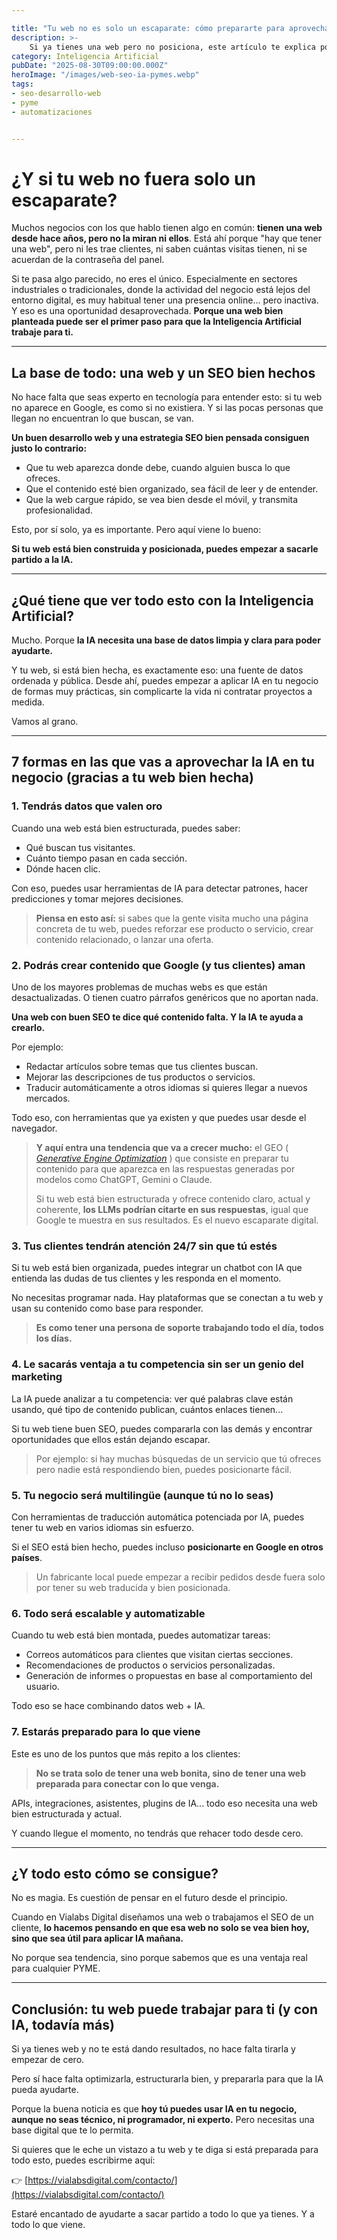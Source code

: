 ---

title: "Tu web no es solo un escaparate: cómo prepararte para aprovechar la IA"
description: >-
    Si ya tienes una web pero no posiciona, este artículo te explica por qué una base web bien hecha es el primer paso para aplicar Inteligencia Artificial en tu negocio. Práctico, directo y pensado para pymes que quieren avanzar.
category: Inteligencia Artificial
pubDate: "2025-08-30T09:00:00.000Z"
heroImage: "/images/web-seo-ia-pymes.webp"
tags:
- seo-desarrollo-web
- pyme
- automatizaciones


---


# ¿Y si tu web no fuera solo un escaparate?

Muchos negocios con los que hablo tienen algo en común: **tienen una web desde hace años, pero no la miran ni ellos**. Está ahí porque "hay que tener una web", pero ni les trae clientes, ni saben cuántas visitas tienen, ni se acuerdan de la contraseña del panel.

Si te pasa algo parecido, no eres el único. Especialmente en sectores industriales o tradicionales, donde la actividad del negocio está lejos del entorno digital, es muy habitual tener una presencia online... pero inactiva. Y eso es una oportunidad desaprovechada. **Porque una web bien planteada puede ser el primer paso para que la Inteligencia Artificial trabaje para ti.**

---

## La base de todo: una web y un SEO bien hechos

No hace falta que seas experto en tecnología para entender esto: si tu web no aparece en Google, es como si no existiera. Y si las pocas personas que llegan no encuentran lo que buscan, se van.

**Un buen desarrollo web y una estrategia SEO bien pensada consiguen justo lo contrario:**

* Que tu web aparezca donde debe, cuando alguien busca lo que ofreces.
* Que el contenido esté bien organizado, sea fácil de leer y de entender.
* Que la web cargue rápido, se vea bien desde el móvil, y transmita profesionalidad.

Esto, por sí solo, ya es importante. Pero aquí viene lo bueno:

**Si tu web está bien construida y posicionada, puedes empezar a sacarle partido a la IA.**

---

## ¿Qué tiene que ver todo esto con la Inteligencia Artificial?

Mucho. Porque **la IA necesita una base de datos limpia y clara para poder ayudarte.**

Y tu web, si está bien hecha, es exactamente eso: una fuente de datos ordenada y pública. Desde ahí, puedes empezar a aplicar IA en tu negocio de formas muy prácticas, sin complicarte la vida ni contratar proyectos a medida.

Vamos al grano.

---

## 7 formas en las que vas a aprovechar la IA en tu negocio (gracias a tu web bien hecha)

### 1. Tendrás datos que valen oro

Cuando una web está bien estructurada, puedes saber:

* Qué buscan tus visitantes.
* Cuánto tiempo pasan en cada sección.
* Dónde hacen clic.

Con eso, puedes usar herramientas de IA para detectar patrones, hacer predicciones y tomar mejores decisiones.

> **Piensa en esto así:** si sabes que la gente visita mucho una página concreta de tu web, puedes reforzar ese producto o servicio, crear contenido relacionado, o lanzar una oferta.

### 2. Podrás crear contenido que Google (y tus clientes) aman

Uno de los mayores problemas de muchas webs es que están desactualizadas. O tienen cuatro párrafos genéricos que no aportan nada.

**Una web con buen SEO te dice qué contenido falta. Y la IA te ayuda a crearlo.**

Por ejemplo:

* Redactar artículos sobre temas que tus clientes buscan.
* Mejorar las descripciones de tus productos o servicios.
* Traducir automáticamente a otros idiomas si quieres llegar a nuevos mercados.

Todo eso, con herramientas que ya existen y que puedes usar desde el navegador.

> **Y aquí entra una tendencia que va a crecer mucho:** el GEO ( [*Generative Engine Optimization*](https://mindfulml.vialabsdigital.com/seo-era-ia/) ) que consiste en preparar tu contenido para que aparezca en las respuestas generadas por modelos como ChatGPT, Gemini o Claude.
>
> Si tu web está bien estructurada y ofrece contenido claro, actual y coherente, **los LLMs podrían citarte en sus respuestas**, igual que Google te muestra en sus resultados. Es el nuevo escaparate digital.

### 3. Tus clientes tendrán atención 24/7 sin que tú estés

Si tu web está bien organizada, puedes integrar un chatbot con IA que entienda las dudas de tus clientes y les responda en el momento.

No necesitas programar nada. Hay plataformas que se conectan a tu web y usan su contenido como base para responder.

> **Es como tener una persona de soporte trabajando todo el día, todos los días.**

### 4. Le sacarás ventaja a tu competencia sin ser un genio del marketing

La IA puede analizar a tu competencia: ver qué palabras clave están usando, qué tipo de contenido publican, cuántos enlaces tienen...

Si tu web tiene buen SEO, puedes compararla con las demás y encontrar oportunidades que ellos están dejando escapar.

> Por ejemplo: si hay muchas búsquedas de un servicio que tú ofreces pero nadie está respondiendo bien, puedes posicionarte fácil.

### 5. Tu negocio será multilingüe (aunque tú no lo seas)

Con herramientas de traducción automática potenciada por IA, puedes tener tu web en varios idiomas sin esfuerzo.

Si el SEO está bien hecho, puedes incluso **posicionarte en Google en otros países**.

> Un fabricante local puede empezar a recibir pedidos desde fuera solo por tener su web traducida y bien posicionada.

### 6. Todo será escalable y automatizable

Cuando tu web está bien montada, puedes automatizar tareas:

* Correos automáticos para clientes que visitan ciertas secciones.
* Recomendaciones de productos o servicios personalizadas.
* Generación de informes o propuestas en base al comportamiento del usuario.

Todo eso se hace combinando datos web + IA.

### 7. Estarás preparado para lo que viene

Este es uno de los puntos que más repito a los clientes:

> **No se trata solo de tener una web bonita, sino de tener una web preparada para conectar con lo que venga.**

APIs, integraciones, asistentes, plugins de IA... todo eso necesita una web bien estructurada y actual.

Y cuando llegue el momento, no tendrás que rehacer todo desde cero.

---

## ¿Y todo esto cómo se consigue?

No es magia. Es cuestión de pensar en el futuro desde el principio.

Cuando en Vialabs Digital diseñamos una web o trabajamos el SEO de un cliente, **lo hacemos pensando en que esa web no solo se vea bien hoy, sino que sea útil para aplicar IA mañana.**

No porque sea tendencia, sino porque sabemos que es una ventaja real para cualquier PYME.

---

## Conclusión: tu web puede trabajar para ti (y con IA, todavía más)

Si ya tienes web y no te está dando resultados, no hace falta tirarla y empezar de cero.

Pero sí hace falta optimizarla, estructurarla bien, y prepararla para que la IA pueda ayudarte.

Porque la buena noticia es que **hoy tú puedes usar IA en tu negocio, aunque no seas técnico, ni programador, ni experto.** Pero necesitas una base digital que te lo permita.

Si quieres que le eche un vistazo a tu web y te diga si está preparada para todo esto, puedes escribirme aquí:

👉 [https://vialabsdigital.com/contacto/](https://vialabsdigital.com/contacto/)

Estaré encantado de ayudarte a sacar partido a todo lo que ya tienes. Y a todo lo que viene.
